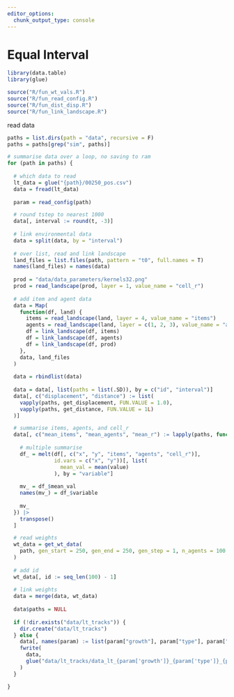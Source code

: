```yaml
---
editor_options: 
  chunk_output_type: console
---
```


# Equal Interval

```r
library(data.table)
library(glue)

source("R/fun_wt_vals.R")
source("R/fun_read_config.R")
source("R/fun_dist_disp.R")
source("R/fun_link_landscape.R")
```

read data

```r
paths = list.dirs(path = "data", recursive = F)
paths = paths[grep("sim", paths)]
```

```r
# summarise data over a loop, no saving to ram
for (path in paths) {
  
  # which data to read
  lt_data = glue("{path}/00250_pos.csv")
  data = fread(lt_data)
  
  param = read_config(path)

  # round tstep to nearest 1000
  data[, interval := round(t, -3)]
  
  # link environmental data
  data = split(data, by = "interval")
  
  # over list, read and link landscape
  land_files = list.files(path, pattern = "t0", full.names = T)
  names(land_files) = names(data)
  
  prod = "data/data_parameters/kernels32.png"
  prod = read_landscape(prod, layer = 1, value_name = "cell_r")
  
  # add item and agent data
  data = Map(
    function(df, land) {
      items = read_landscape(land, layer = 4, value_name = "items")
      agents = read_landscape(land, layer = c(1, 2, 3), value_name = "agents")
      df = link_landscape(df, items)
      df = link_landscape(df, agents)
      df = link_landscape(df, prod)
    },
    data, land_files
  )
  
  data = rbindlist(data)
  
  data = data[, list(paths = list(.SD)), by = c("id", "interval")]
  data[, c("displacement", "distance") := list(
    vapply(paths, get_displacement, FUN.VALUE = 1.0),
    vapply(paths, get_distance, FUN.VALUE = 1L)
  )]

  # summarise items, agents, and cell_r
  data[, c("mean_items", "mean_agents", "mean_r") := lapply(paths, function(df) {
    
    # multiple summarise
    df_ = melt(df[, c("x", "y", "items", "agents", "cell_r")], 
               id.vars = c("x", "y"))[, list(
                 mean_val = mean(value)
               ), by = "variable"]
    
    mv_ = df_$mean_val
    names(mv_) = df_$variable
    
    mv_
  }) |>
    transpose()
  ]

  # read weights
  wt_data = get_wt_data(
    path, gen_start = 250, gen_end = 250, gen_step = 1, n_agents = 100
  )
  
  # add id
  wt_data[, id := seq_len(100) - 1]
  
  # link weights
  data = merge(data, wt_data)
  
  data$paths = NULL
  
  if (!dir.exists("data/lt_tracks")) {
    dir.create("data/lt_tracks")
  } else {
    data[, names(param) := list(param["growth"], param["type"], param["rep_"])]
    fwrite(
      data,
      glue("data/lt_tracks/data_lt_{param['growth']}_{param['type']}_{param['rep_']}.csv")
    )
  }

}
```
